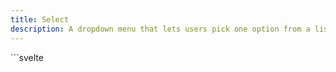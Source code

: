 ```yaml
---
title: Select
description: A dropdown menu that lets users pick one option from a list, making it easy to choose without typing.
---
```



<Tabs>
  <TabItem label="Preview">
    <SelectPreview client:load />
  </TabItem>
  <TabItem label="Usage">
    ```svelte
    <script lang="ts">
      import { Badge, Select } from "@dxdns/feflow"

      let currentOption = $state("v2")
    </script>

    <Badge size="lg">
      <span>{currentOption}</span>
    </Badge>

    <br />
    <br />

    <Select
      onchange={(e) => {
        currentOption = e.currentTarget.value
      }}
      value={currentOption}
    >
      <option value="v1">v1 test</option>
      <option value="v2">v2 test</option>
      <option value="v3">v3 test</option>
    </Select>
    ```

  </TabItem>
</Tabs>
